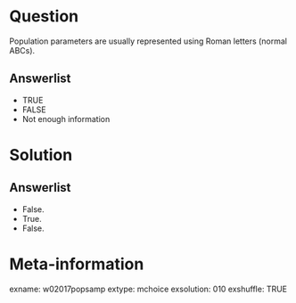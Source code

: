 Question
========
Population parameters are usually represented using Roman letters (normal ABCs).

Answerlist
----------
* TRUE
* FALSE
* Not enough information


Solution
========

Answerlist
----------
* False.
* True.
* False.


Meta-information
================
exname: w02017popsamp
extype: mchoice
exsolution: 010
exshuffle: TRUE